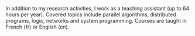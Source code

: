 In addition to my research activities, I work as a teaching assistant (up to 64 hours per year).
Covered topics include parallel algorithms, distributed programs, logic, networks and
system programming.
Courses are taught in French (fr) or English (en).
